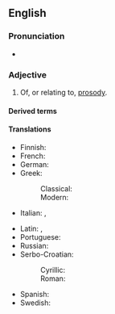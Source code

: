 ==English==

===Pronunciation===
* {{a|UK}} {{IPA|en|/pɹəˈzɒdɪk/|/pɹəˈsɒdɪk/}}

===Adjective===
{{en-adj}}

# Of, or relating to, [[prosody]].
#: {{syn|en|prosodiac|prosodiacal|prosodial|prosodical}}

====Derived terms====
{{col4|en
|nonprosodic
|prosodically
|prosodicity
|prosodical
|extraprosodic
|aprosodic
|microprosodic
}}

====Translations====
{{trans-top|relating to prosody}}
* Finnish: {{t+|fi|prosodinen}}
* French: {{t+|fr|prosodique}}
* German: {{t+|de|prosodisch}}
* Greek:
*: Classical: {{t|grc|προσῳδιακός}}
*: Modern: {{t+|el|προσωδιακός}}
* Italian: {{t-check|it|prosodiaco}}, {{t|it|prosodico}}
{{trans-mid}}
* Latin: {{t|la|prosodiacus}}, {{t-check|la|prosodicus}}
* Portuguese: {{t|pt|prosódico}}
* Russian: {{t+|ru|просоди́ческий}}
* Serbo-Croatian:
*: Cyrillic: {{t|sh|прозо̀дӣјскӣ}}
*: Roman: {{t+|sh|prozòdījskī}}
* Spanish: {{t+|es|prosódico}}
* Swedish: {{t+|sv|prosodisk}}
{{trans-bottom}}